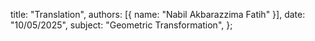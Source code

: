   title: "Translation",
  authors: [{ name: "Nabil Akbarazzima Fatih" }],
  date: "10/05/2025",
  subject: "Geometric Transformation",
};
